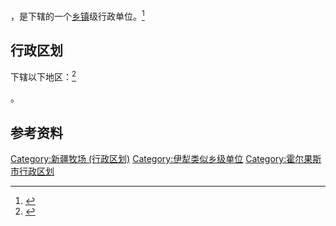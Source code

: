 {{中国乡级行政区|65/40/04/400/000}}

'''{{PAGENAMEBASE}}'''，是{{PRC admin/fullname|65/40/04/400/000|3}}下辖的一个[[乡镇|乡镇]]级行政单位。<ref>{{PRC admin/ref sgc|{{PRC admin/parent|65/40/04/400/000}}}}</ref>

== 行政区划 ==

{{PAGENAMEBASE}}下辖以下地区：<ref>{{PRC admin/ref sgc|65/40/04/400/000}}</ref>

{{PRC admin/children|65/40/04/400/000}}。

== 参考资料 ==

{{reflist}}

{{霍尔果斯市行政区划}}
{{新疆行政区划小作品}}

[[Category:新疆牧场_(行政区划)|Category:新疆牧场 (行政区划)]]
[[Category:伊犁类似乡级单位|Category:伊犁类似乡级单位]]
[[Category:霍尔果斯市行政区划|Category:霍尔果斯市行政区划]]